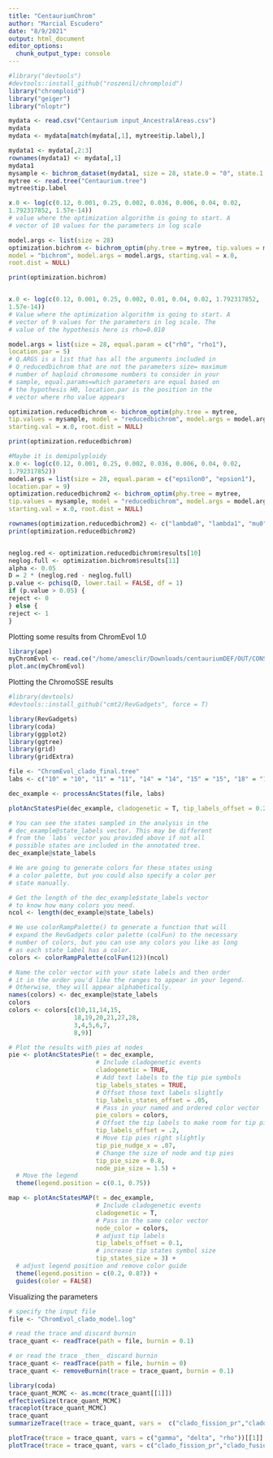 ```yaml
---
title: "CentauriumChrom"
author: "Marcial Escudero"
date: "8/9/2021"
output: html_document
editor_options: 
  chunk_output_type: console
---
```


```r
#library("devtools")
#devtools::install_github("roszenil/chromploid")
library("chromploid")
library("geiger")
library("nloptr")

mydata <- read.csv("Centaurium input_AncestralAreas.csv")
mydata
mydata <- mydata[match(mydata[,1], mytree$tip.label),]

mydata1 <- mydata[,2:3]
rownames(mydata1) <- mydata[,1]
mydata1
mysample <- bichrom_dataset(mydata1, size = 28, state.0 = "0", state.1 = "1")
mytree <- read.tree("Centaurium.tree")
mytree$tip.label

x.0 <- log(c(0.12, 0.001, 0.25, 0.002, 0.036, 0.006, 0.04, 0.02,
1.792317852, 1.57e-14))
# value where the optimization algorithm is going to start. A
# vector of 10 values for the parameters in log scale

model.args <- list(size = 28)
optimization.bichrom <- bichrom_optim(phy.tree = mytree, tip.values = mysample,
model = "bichrom", model.args = model.args, starting.val = x.0,
root.dist = NULL)

print(optimization.bichrom)


x.0 <- log(c(0.12, 0.001, 0.25, 0.002, 0.01, 0.04, 0.02, 1.792317852,
1.57e-14))
# Value where the optimization algorithm is going to start. A
# vector of 9 values for the parameters in log scale. The
# value of the hypothesis here is rho=0.010

model.args = list(size = 28, equal.param = c("rh0", "rho1"),
location.par = 5)
# Q.ARGS is a list that has all the arguments included in
# Q_reducedbichrom that are not the parameters size= maximum
# number of haploid chromosome numbers to consider in your
# sample, equal.params=which parameters are equal based on
# the hypothesis H0, location.par is the position in the
# vector where rho value appears

optimization.reducedbichrom <- bichrom_optim(phy.tree = mytree,
tip.values = mysample, model = "reducedbichrom", model.args = model.args,
starting.val = x.0, root.dist = NULL)

print(optimization.reducedbichrom)

#Maybe it is demipolyploidy
x.0 <- log(c(0.12, 0.001, 0.25, 0.002, 0.036, 0.006, 0.04, 0.02,
1.792317852))
model.args = list(size = 28, equal.param = c("epsilon0", "epsion1"),
location.par = 9)
optimization.reducedbichrom2 <- bichrom_optim(phy.tree = mytree,
tip.values = mysample, model = "reducedbichrom", model.args = model.args,
starting.val = x.0, root.dist = NULL)

rownames(optimization.reducedbichrom2) <- c("lambda0", "lambda1", "mu0", "mu1", "rho0", "rho1", "q01", "q10", "epsilon", "nloglike", "convergencestatus")
print(optimization.reducedbichrom2)


neglog.red <- optimization.reducedbichrom$results[10]
neglog.full <- optimization.bichrom$results[11]
alpha <- 0.05
D = 2 * (neglog.red - neglog.full)
p.value <- pchisq(D, lower.tail = FALSE, df = 1)
if (p.value > 0.05) {
reject <- 0
} else {
reject <- 1
}

```

Plotting some results from ChromEvol 1.0
```r
library(ape)
myChromEvol <- read.ce("/home/amesclir/Downloads/centauriumDEF/OUT/CONST_RATE_DEMI_EST")
plot.anc(myChromEvol)

```


Plotting the ChromoSSE results

```r
#library(devtools)
#devtools::install_github("cmt2/RevGadgets", force = T)

library(RevGadgets)
library(coda)
library(ggplot2)
library(ggtree)
library(grid)
library(gridExtra)

file <- "ChromEvol_clado_final.tree"
labs <- c("10" = "10", "11" = "11", "14" = "14", "15" = "15", "18" = "18", "19" = "19", "20" = "20", "21" = "21", "27" = "27", "28" = "28", "3" = "3", "4" = "4", "5" = "5", "6" = "6", "7" = "7", "8" = "8", "9" = "9")

dec_example <- processAncStates(file, labs)

plotAncStatesPie(dec_example, cladogenetic = T, tip_labels_offset = 0.2)

# You can see the states sampled in the analysis in the
# dec_example@state_labels vector. This may be different 
# from the `labs` vector you provided above if not all 
# possible states are included in the annotated tree.
dec_example@state_labels

# We are going to generate colors for these states using
# a color palette, but you could also specify a color per
# state manually. 

# Get the length of the dec_example$state_labels vector
# to know how many colors you need. 
ncol <- length(dec_example@state_labels)

# We use colorRampPalette() to generate a function that will
# expand the RevGadgets color palette (colFun) to the necessary
# number of colors, but you can use any colors you like as long 
# as each state_label has a color. 
colors <- colorRampPalette(colFun(12))(ncol)

# Name the color vector with your state labels and then order 
# it in the order you'd like the ranges to appear in your legend.
# Otherwise, they will appear alphabetically. 
names(colors) <- dec_example@state_labels
colors
colors <- colors[c(10,11,14,15,
                  18,19,20,21,27,28,
                  3,4,5,6,7,
                  8,9)]

# Plot the results with pies at nodes
pie <- plotAncStatesPie(t = dec_example,
                        # Include cladogenetic events
                        cladogenetic = TRUE, 
                        # Add text labels to the tip pie symbols
                        tip_labels_states = TRUE,
                        # Offset those text labels slightly
                        tip_labels_states_offset = .05,
                        # Pass in your named and ordered color vector
                        pie_colors = colors, 
                        # Offset the tip labels to make room for tip pies
                        tip_labels_offset = .2, 
                        # Move tip pies right slightly 
                        tip_pie_nudge_x = .07,
                        # Change the size of node and tip pies  
                        tip_pie_size = 0.8,
                        node_pie_size = 1.5) +
  # Move the legend 
  theme(legend.position = c(0.1, 0.75))

map <- plotAncStatesMAP(t = dec_example, 
                        # Include cladogenetic events
                        cladogenetic = T,
                        # Pass in the same color vector
                        node_color = colors,
                        # adjust tip labels 
                        tip_labels_offset = 0.1,
                        # increase tip states symbol size
                        tip_states_size = 3) +
  # adjust legend position and remove color guide
  theme(legend.position = c(0.2, 0.87)) + 
  guides(color = FALSE)

```

Visualizing the parameters

```r

# specify the input file
file <- "ChromEvol_clado_model.log"

# read the trace and discard burnin
trace_quant <- readTrace(path = file, burnin = 0.1)

# or read the trace _then_ discard burnin
trace_quant <- readTrace(path = file, burnin = 0)
trace_quant <- removeBurnin(trace = trace_quant, burnin = 0.1)

library(coda)
trace_quant_MCMC <- as.mcmc(trace_quant[[1]])
effectiveSize(trace_quant_MCMC)
traceplot(trace_quant_MCMC)
trace_quant
summarizeTrace(trace = trace_quant, vars =  c("clado_fission_pr","clado_fusion_pr","clado_polyploid_pr", "gamma", "delta", "rho"))

plotTrace(trace = trace_quant, vars = c("gamma", "delta", "rho"))[[1]]
plotTrace(trace = trace_quant, vars = c("clado_fission_pr","clado_fusion_pr","clado_polyploid_pr"))[[1]]
```

